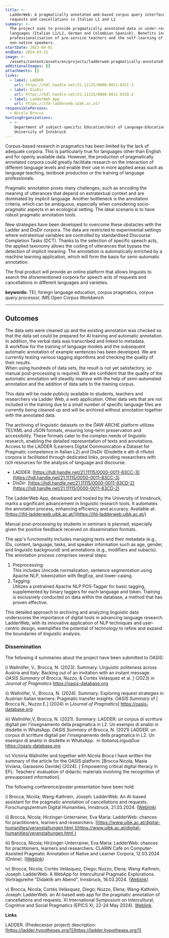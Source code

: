 ```yaml
---
title: >-
  LadderWeb: A pragmatically annotated web-based corpus query interface for
  requests and cancellations in Italian L1 and L2
summary: >-
  The project aims to provide pragmatically annotated data in under-researched
  languages (Italian L1/L2, German and Colombian Spanish). Benefits include the
  professionalisation of pre-service teachers and the self-learning of
  non-native speakers.
startDate: 2023-04-01
endDate: 2024-03-31
image: >-
  /assets/content/assets/en/projects/ladderweb-pragmatically-annotated-web-based-corpus-query-interface-requests-and-cancellations/image.png
additionalImages: []
attachments: []
links:
  - label: LADDER
    url: https://hdl.handle.net/21.11115/0000-0011-83CC-3
  - label: DisDir
    url: https://hdl.handle.net/21.11115/0000-0011-83CD-2
  - label: LadderWeb App
    url: https://ifd-ladderweb.uibk.ac.at/
responsiblePersons:
  - Nicola Brocca
hostingOrganizations:
  - >-
    Department of subject-specific Education/Unit of Language-Education -
    University of Innsbruck
---
```

Corpus-based research in pragmatics has been limited by the lack of adequate corpora. This is particularly true for languages other than English and for openly available data. However, the production of pragmatically annotated corpora could greatly facilitate research on the interaction of different language levels and enable their use in more applied areas such as language teaching, textbook production or the training of language professionals.

Pragmatic annotation poses many challenges, such as encoding the meaning of utterances that depend on extratextual context and are dominated by implicit language. Another bottleneck is the annotation criteria, which can be ambiguous, especially when considering socio-pragmatic aspects in an ecological setting. The ideal scenario is to have robust pragmatic annotation tools.

New strategies have been developed to overcome these obstacles with the Ladder and DisDir corpora. The data are restricted to experimental settings where extratextual variables are controlled by standardised Discourse Completion Tasks (DCT). Thanks to the selection of specific speech acts, the applied taxonomy allows the coding of utterances that bypass the detection of implicit meaning. The annotation is automatically enriched by a machine learning application, which will form the basis for semi-automatic annotation.

The final product will provide an online platform that allows linguists to search the aforementioned corpora for speech acts of requests and cancellations in different languages and varieties.

**keywords:** TEI, foreign language education, corpus pragmatics, corpus query processor, IMS Open Corpus Workbench

---

## **Outcomes**

The data sets were cleaned up and the existing annotation was checked so that the data set could be prepared for AI training and automatic annotation. In addition, the verbal data was transcribed and linked to metadata.\
A workflow for the training of language models and the subsequent automatic annotation of example sentences has been developed. We are currently testing various tagging algorithms and checking the quality of their results.\
When using hundreds of data sets, the result is not yet satisfactory, so manual post-processing is required. We are confident that the quality of the automatic annotation will steadily improve with the help of semi-automated annotation and the addition of data sets to the training corpus.

This data will be made publicly available to students, teachers and researchers via Ladder Web, a web application. Other data sets that are not included in the training due to a small number of specific language files are currently being cleaned up and will be archived without annotation together with the annotated data.

The archiving of linguistic datasets on the ÖAW ARCHE platform utilizes TEI/XML and JSON formats, ensuring long-term preservation and accessibility. These formats cater to the complex needs of linguistic research, enabling the detailed representation of texts and annotations. Access to the LADDER (Learners Digital Communication a Dataset for Pragmatic competence in Italian L2) and DisDir (Disdette e atti di rifiuto) corpora is facilitated through dedicated links, providing researchers with rich resources for the analysis of language and discourse.

* LADDER: [https://hdl.handle.net/21.11115/0000-0011-83CC-3](https://hdl.handle.net/21.11115/0000-0011-83CC-3)
* DisDir: [https://hdl.handle.net/21.11115/0000-0011-83CD-2](https://hdl.handle.net/21.11115/0000-0011-83CD-2)

The LadderWeb App, developed and hosted by the University of Innsbruck, marks a significant advancement in linguistic research tools. It automates the annotation process, enhancing efficiency and accuracy. Available at: [https://ifd-ladderweb.uibk.ac.at/](https://ifd-ladderweb.uibk.ac.at/)

Manual post-processing by students in seminars is planned, especially given the positive feedback received on dissemination formats.

The app's functionality includes managing texts and their metadata (e.g., IDs, content, language, tasks, and speaker information such as age, gender, and linguistic background) and annotations (e.g., modifiers and subacts). The annotation process comprises several steps:

1. Preprocessing: \
   This includes Unicode normalization, sentence segmentation using Apache NLP, tokenization with RegExp, and lower-casing.
2. Tagging: \
   Utilizes a pretrained Apache NLP POS-Tagger for basic tagging, supplemented by binary taggers for each language and token. Training is exclusively conducted on data within the database, a method that has proven effective.

This detailed approach to archiving and analyzing linguistic data underscores the importance of digital tools in advancing language research. LadderWeb, with its innovative application of NLP techniques and user-centric design, exemplifies the potential of technology to refine and expand the boundaries of linguistic analysis.

### Dissemination

The following 4 summaries about the project have been submitted to OASIS:

i) Wallnöfer, V., Brocca, N. (2023). Summary: Linguistic politeness across Austria and Italy: Backing out of an invitation with an instant message. *OASIS Summary* of Brocca, Nuzzo, & Cortés Velásquez et al. ] (2023) in *Journal of Pragmatics* [https](http://about:blank/)[://oasis-database.org](https://oasis-database.org/)

ii) Wallnöfer, V., Brocca, N. (2024). Summary: Exploring request strategies in Austrian Italian learners: Pragmatic transfer insights. *OASIS Summary* of \[ Brocca N., Nuzzo E.] (2024) in \[*Journal of Pragmatics*] [https](http://about:blank/)[://oasis-database.org](https://oasis-database.org/)

iii) Wallnöfer,V, Brocca, N. (2021). Summary: LADDER: un corpus di scritture digitali per l’insegnamento della pragmatica in L2. Un esempio di analisi in disdette in WhatsApp. *OASIS Summary* of Brocca, N. (2021) LADDER: un corpus di scritture digitali per l’insegnamento della pragmatica in L2. Un esempio di analisi in disdette in WhatsApp.  in *ItalianoLinguaDue* [https](http://about:blank/)[://oasis-database.org](https://oasis-database.org/)

iv) Victoria Wallnöfer and together with Nicola Broca I have written  the summary of the article for the OASIS platform. \[Brocca Nicola, Masia Viviana, Garassino Davide] (2024). \[ Empowering critical digital literacy in EFL: Teachers’ evaluation of didactic materials involving the recognition of presupposed information].

The following conference/poster presentation have been hold:

i) Brocca, Nicola; Wang-Kathrein, Joseph: LadderWeb: An AI-based assistant for the pragmatic annotation of cancellations and requests. Forschungszentrum Digital Humanities, Innsbruck, 21.03.2024. ([Weblink](https://www.uibk.ac.at/digital-humanities/veranstaltungen.html))

ii) Brocca, Nicola; Hirzinger-Unterrainer, Eva Maria: LadderWeb: chances for practitioners, learners and researchers. [https://www.uibk.ac.at/digital-humanities/veranstaltungen.html ](https://www.uibk.ac.at/digital-humanities/veranstaltungen.html )

iii) Brocca, Nicola; Hirzinger-Unterrainer, Eva Maria: LadderWeb: chances for practitioners, learners and researchers. CLARIN Café on Computer-Assisted Pragmatic Annotation of Native and Learner Corpora, 12.03.2024 (Online). ([Weblink](https://www.clarin.eu/event/2024/clarin-cafe-computer-assisted-pragmatic-annotation-native-and-learner-corpora))

iv) Brocca, Nicola; Cortés Velásquez, Diego; Nuzzo, Elena; Wang-Kathrein, Joseph: LadderWeb: A WebApp for Intercultural Pragmatic Explorations. Vortragsreihe "Didaktik am Abend", Innsbruck, 18.03.2024. ([Weblink](https://www.uibk.ac.at/de/ifd/sprachen/veranstaltungen/didaktik-am-abend/))

v) Brocca, Nicola; Cortés Velásquez, Diego; Nuzzo, Elena; Wang-Kathrein, Joseph: LadderWeb: an AI-based web app for the pragmatic annotation of cancellations and requests. XI International Symposium on Intercultural, Cognitive and Social Pragmatics (EPICS XI, 22-24 May 2024). [Weblink](https://eventos.upo.es/100773/detail/xi-international-symposium-on-intercultural-cognitive-and-social-pragmatics-epics-xi-22-24-may-2024.html).

**Links**

LADDER. (Predecessor project) description: [https://ladder.hypotheses.org/1](https://ladder.hypotheses.org/1)
